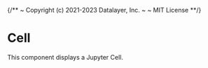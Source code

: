 {/**
~ Copyright (c) 2021-2023 Datalayer, Inc.
~
~ MIT License
**/}


<Meta of={CellStories} />

# Cell

This component displays a Jupyter Cell.

<Canvas of={CellStories.Default} />
